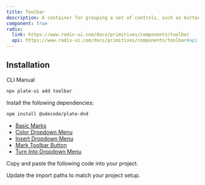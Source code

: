 ```yaml
---
title: Toolbar
description: A container for grouping a set of controls, such as buttons, toggle groups or dropdown menus.
component: true
radix:
  link: https://www.radix-ui.com/docs/primitives/components/toolbar
  api: https://www.radix-ui.com/docs/primitives/components/toolbar#api-reference
---
```


## Installation

<Tabs defaultValue="cli">

<TabsList>
<TabsTrigger value="cli">CLI</TabsTrigger>
<TabsTrigger value="manual">Manual</TabsTrigger>
</TabsList>
<TabsContent value="cli">

```bash
npx plate-ui add toolbar
```

</TabsContent>

<TabsContent value="manual">

<Steps>

<Step>

Install the following dependencies:

```bash
npm install @udecode/plate-dnd
```

- [Basic Marks](/docs/basic-marks)
- [Color Dropdown Menu](/docs/components/color-dropdown-menu)
- [Insert Dropdown Menu](/docs/components/insert-dropdown-menu)
- [Mark Toolbar Button](/docs/components/mark-toolbar-button)
- [Turn Into Dropdown Menu](/docs/components/turn-into-dropdown-menu)

</Step>

<Step>

Copy and paste the following code into your project.

</Step>

<ComponentSource name="toolbar" />

<Step>

Update the import paths to match your project setup.

</Step>

</Steps>

</TabsContent>

</Tabs>
